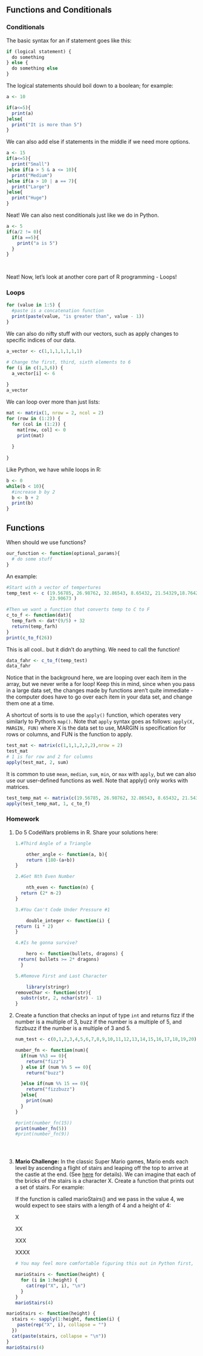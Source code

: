 ## Functions and Conditionals

### Conditionals

The basic syntax for an if statement goes like this:

```{r}
if (logical statement) {
  do something
} else {
  do something else
}
```

The logical statements should boil down to a boolean; for example:

```{r}
a <- 10

if(a<=5){
  print(a)
}else{
  print("It is more than 5")
}
```

We can also add else if statements in the middle if we need more options.

```{r}
a <- 15
if(a<=5){
  print("Small")
}else if(a > 5 & a <= 10){
  print("Medium")
}else if(a > 10 | a == 7){
  print("Large")
}else{
  print("Huge")
}


```

Neat! We can also nest conditionals just like we do in Python.

```{r}
a <- 5
if(a/2 != 0){
  if(a ==5){
    print("a is 5")
  }
}

    
```

Neat! Now, let's look at another core part of R programming - Loops!

### Loops

```{r}
for (value in 1:5) {
  #paste is a concatenation function
  print(paste(value, "is greater than", value - 1))
}

```

We can also do nifty stuff with our vectors, such as apply changes to specific indices of our data.

```{r}
a_vector <- c(1,1,1,1,1,1,1)

# Change the first, third, sixth elements to 6
for (i in c(1,3,6)) {
  a_vector[i] <- 6
  
}
a_vector

```

We can loop over more than just lists:

```{r}
mat <- matrix(1, nrow = 2, ncol = 2)
for (row in (1:2)) {
  for (col in (1:2)) {
    mat[row, col] <- 0
    print(mat)
    
  }
  
}

```

Like Python, we have while loops in R:

```{r}
b <- 0
while(b < 10){
  #increase b by 2
  b <- b + 2
  print(b)
}
```

## Functions

When should we use functions?

```{r}
our_function <- function(optional_params){
  # do some stuff
}
```

An example:

```{r}
#Start with a vector of tempertures
temp_test <- c (19.56785, 26.98762, 32.86543, 8.65432, 21.54329,18.76420, 
                23.90673 )

#Then we want a function that converts temp to C to F
c_to_f <- function(dat){
  temp_farh <- dat*(9/5) + 32
  return(temp_farh)
}
print(c_to_f(26))
```

This is all cool.. but it didn't do anything. We need to call the function!

```{r}
data_fahr <- c_to_f(temp_test)
data_fahr

```

Notice that in the background here, we are looping over each item in the array, but we never write a for loop! Keep this in mind, since when you pass in a large data set, the changes made by functions aren't quite immediate - the computer does have to go over each item in your data set, and change them one at a time.

A shortcut of sorts is to use the `apply()` function, which operates very similarly to Python's `map()`. Note that `apply` syntax goes as follows: `apply(X, MARGIN, FUN)` where X is the data set to use, MARGIN is specification for rows or columns, and FUN is the function to apply.

```{r}
test_mat <- matrix(c(1,1,1,2,2,2),nrow = 2)
test_mat
# 1 is for row and 2 for columns
apply(test_mat, 2, sum)

```

It is common to use `mean`, `median`, `sum`, `min`, or `max` with `apply`, but we can also use our user-defined functions as well. Note that apply() only works with matrices.

```{r}
test_temp_mat <- matrix(c(19.56785, 26.98762, 32.86543, 8.65432, 21.54329,18.76420,               23.90673 ),nrow = 2)
apply(test_temp_mat, 1, c_to_f)

```

### Homework

1.  Do 5 CodeWars problems in R. Share your solutions here:

    ```{r}
    1.#Third Angle of a Triangle

    	other_angle <- function(a, b){
     	return (180-(a+b))
    }

    2.#Get Nth Even Number

    	nth_even <- function(n) {
      return (2* n-2)
    }

    3.#You Can't Code Under Pressure #1

    	double_integer <- function(i) {
    return (i * 2)
    }

    4.#Is he gonna survive?

    	hero <- function(bullets, dragons) {
     return( bullets >= 2* dragons)
      }

    5.#Remove First and Last Character

    	library(stringr)
    removeChar <- function(str){
      substr(str, 2, nchar(str) - 1)
    }


    ```

2.  Create a function that checks an input of type `int` and returns fizz if the number is a multiple of 3, buzz if the number is a multiple of 5, and fizzbuzz if the number is a multiple of 3 and 5.

    ```{r}
    num_test <- c(0,1,2,3,4,5,6,7,8,9,10,11,12,13,14,15,16,17,18,19,20)

    number_fn <- function(num){
      if(num %%3 == 0){
        return("fizz")
      } else if (num %% 5 == 0){
        return("buzz")
        
      }else if(num %% 15 == 0){
        return("fizzbuzz")
      }else{
        print(num)
      }
    }

    #print(number_fn(15))
    print(number_fn(5))
    #print(number_fn(9))




    ```

    ```{r}


    ```

3.  **Mario Challenge:** In the classic Super Mario games, Mario ends each level by ascending a flight of stairs and leaping off the top to arrive at the castle at the end. (See [here](https://youtu.be/-avspZlbOWU?t=55) for details). We can imagine that each of the bricks of the stairs is a character X. Create a function that prints out a set of stairs. For example:

    If the function is called marioStairs() and we pass in the value 4, we would expect to see stairs with a length of 4 and a height of 4:

    X

    XX

    XXX

    XXXX

    ```{r}
    # You may feel more comfortable figuring this out in Python first, then translating into R later.

    marioStairs <- function(height) {
      for (i in 1:height) {
        cat(rep("X", i), "\n")
      }
    }
    marioStairs(4)

    ```

```{r}
marioStairs <- function(height) {
  stairs <- sapply(1:height, function(i) {
    paste(rep("X", i), collapse = "")
  })
  cat(paste(stairs, collapse = "\n"))
}
marioStairs(4)
```
